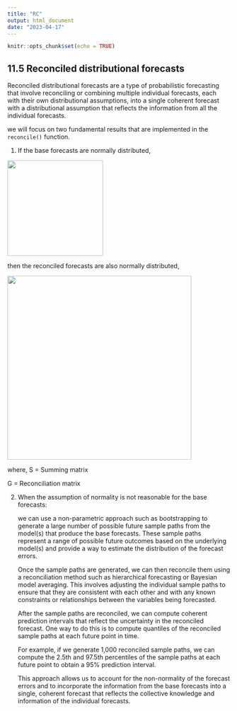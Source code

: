 ```yaml
---
title: "RC"
output: html_document
date: "2023-04-17"
---
```


```r
knitr::opts_chunk$set(echo = TRUE)
```

## 11.5 Reconciled distributional forecasts

Reconciled distributional forecasts are a type of probabilistic forecasting that involve reconciling or combining multiple individual forecasts, each with their own distributional assumptions, into a single coherent forecast with a distributional assumption that reflects the information from all the individual forecasts.

we will focus on two fundamental results that are implemented in the `reconcile()` function.

1.  If the base forecasts are normally distributed,

![](images/image-2080981983.png){width="216"}

then the reconciled forecasts are also normally distributed,

![](images/image-542648296.png){style="gray" width="416"}

where, S = Summing matrix

G = Reconciliation matrix

2)  When the assumption of normality is not reasonable for the base forecasts:

    we can use a non-parametric approach such as bootstrapping to generate a large number of possible future sample paths from the model(s) that produce the base forecasts. These sample paths represent a range of possible future outcomes based on the underlying model(s) and provide a way to estimate the distribution of the forecast errors.

    Once the sample paths are generated, we can then reconcile them using a reconciliation method such as hierarchical forecasting or Bayesian model averaging. This involves adjusting the individual sample paths to ensure that they are consistent with each other and with any known constraints or relationships between the variables being forecasted.

    After the sample paths are reconciled, we can compute coherent prediction intervals that reflect the uncertainty in the reconciled forecast. One way to do this is to compute quantiles of the reconciled sample paths at each future point in time.

    For example, if we generate 1,000 reconciled sample paths, we can compute the 2.5th and 97.5th percentiles of the sample paths at each future point to obtain a 95% prediction interval.

    This approach allows us to account for the non-normality of the forecast errors and to incorporate the information from the base forecasts into a single, coherent forecast that reflects the collective knowledge and information of the individual forecasts.
